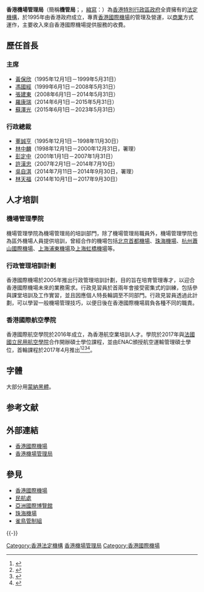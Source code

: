 {{noteTA
|1 = 琼
}}

{{Infobox company
|company_name = 香港機場管理局
|company_name_en = Airport Authority Hong Kong
|company_logo = Airport Authority Hong Kong.svg
|company_type = 公營機構
|abbreviated_name = AAHK
|foundation = 1995年
|location = {{HKG}}[[赤鱲角|赤鱲角]][[翔天路|翔天路]]1號[[機場行政大樓|機場行政大樓]]<br />[[中環|中環]][[遮打道|遮打道]]16-20號[[歷山大廈|歷山大廈]]31樓
|telephone_no = '''電話''' （852） 2188 7111<br />'''傳真''' （852） 2824 0717
|key_people = [[蘇澤光|蘇澤光]]（董事會主席）<br />[[林天福|林天福]]（行政總裁）
|capital = 347.1億[[港元|港元]]
|revenue = {{increase}}131.34億港元<small>（2012/13年度）</small>
|operating_income = {{increase}}88.64億港元<small>（2012/13年度）</small>
|profit = {{increase}}56.24億港元<small>（2012/13年度）</small>
|num_employees = 2,314人<small>（2017/18年度）</small>
|accounting_period = 3月31日
|parent = [[香港特別行政區政府|香港特別行政區政府]]<br />[[財政司司長|財政司司長]]法團：306,480股
|subsid = '''有控制權'''<br />　-[[機場保安有限公司|機場保安有限公司]]、<br />　-HKIA Information Services<br />　　 Limited、<br />　-HKIA Logistics Limited、<br />　-HKAC Limited、<br />　-香港國際機場貴金屬儲存庫<br />　　 有限公司、<br />　-聯天客運服務有限公司、<br />　-香港國際機場(中國)有限公司、<br />　-珠海市珠港機場管理有限公司55%、<br />　-聯天地勤服務管理技術諮詢<br />　-上海滬港機場管理有限公司、<br />'''無控制權'''<br />　-[[杭州蕭山國際機場|杭州蕭山國際機場]]35%
|sister =
|homepage = [http://www.hongkongairport.com www.hongkongairport.com]
|footnotes = 　'''數據及資料來源'''：<br />　　-<small>《香港機場管理局 - 2010/11 年報》<br/>-[http://www.hongkongairport.com 香港國際機場2017/18可持續發展報告]</small>
|width = 300px
}}{{香港航空}}
'''香港機場管理局'''（簡稱'''機管局'''；{{lang-en|Airport Authority Hong Kong}}，[[縮寫|縮寫]]：{{lang|en|AAHK}}）為[[香港特別行政區政府|香港特別行政區政府]]全資擁有的[[香港公营机构|法定機構]]，於1995年由香港政府成立，專責[[香港國際機場|香港國際機場]]的管理及營運，以[[商業|商業]]方式運作，主要收入來自香港國際機場提供服務的收費。

==歷任首長==
===主席===
*[[黃保欣|黃保欣]]{{大紫荊|nocat}}{{CBE|nocat}}{{JP|nocat}}（1995年12月1日－1999年5月31日）
*[[馮國經|馮國經]]{{大紫荊|nocat}}{{GBSHK|nocat}}{{CBE|nocat}}（1999年6月1日－2008年5月31日）
*[[張建東|張建東]]{{GBSHK|nocat}}{{OBE|nocat}}{{JP|nocat}}（2008年6月1日－2014年5月31日）
*[[羅康瑞|羅康瑞]]{{大紫荊|nocat}}{{GBSHK|nocat}}{{JP|nocat}}（2014年6月1日－2015年5月31日）
*[[蘇澤光|蘇澤光]]{{大紫荊|nocat}}{{GBSHK|nocat}}{{OBE|nocat}}{{JP|nocat}}（2015年6月1日－2023年5月31日）

===行政總裁===
*[[董誠亨|董誠亨]]（1995年12月1日－1998年11月30日）
*[[林中麟|林中麟]]{{GBSHK|nocat}}{{SBSHK|nocat}}{{JP|nocat}}（1998年12月1日－2000年12月31日，署理）
*[[彭定中|彭定中]]（2001年1月1日－2007年1月31日）
*[[許漢忠|許漢忠]]{{JP|nocat}}（2007年2月1日－2014年7月10日）
*[[吳自淇|吳自淇]]（2014年7月11日－2014年9月30日，署理）
*[[林天福|林天福]]{{JP|nocat}}（2014年10月1日－2017年9月30日）

==人才培訓==
===機場管理學院===
機場管理學院為機場管理局的培訓部門，除了機場管理局職員外，機場管理學院也為區外機場人員提供培訓，曾經合作的機場包括[[北京首都機場|北京首都機場]]、[[珠海機場|珠海機場]]、[[杭州蕭山國際機場|杭州蕭山國際機場]]、[[上海浦東機場|上海浦東機場]]及[[上海虹橋機場|上海虹橋機場]]等。

===行政管理培訓計劃===
香港國際機場於2005年推出行政管理培訓計劃，目的旨在培育管理專才，以迎合香港國際機場未來的業務需求。行政見習員於首兩年會接受密集式的訓練，包括參與課堂培訓及工作實習，並且因應個人特長輪調至不同部門。行政見習員透過此計劃，可以學習一般機場管理技巧，以便日後在香港國際機場肩負各種不同的職責。

===香港國際航空學院===
{{main|香港國際航空學院}}

香港國際航空學院於2016年成立，為香港航空業培訓人才。學院於2017年與[[法國|法國]][[國立民用航空學院|國立民用航空學院]]合作開辦碩士學位課程，並由ENAC頒授航空運輸管理碩士學位，首輪課程於2017年4月推出<ref>{{cite news |url = https://www.hongkongairport.com/chi/media/press-releases/pr_1237.html |title = 機場管理局就香港國際航空學院與世界知名歐洲航空學院展開合作 |publisher=香港機場管理局 |date=2016-12-16 }}</ref><ref>{{cite news |url= http://www2.hkej.com/instantnews/hongkong/article/1456571/機管局夥法國立民用航空學院合辦課程 |title = 機管局夥法國立民用航空學院合辦課程 |newspaper=[[信報|信報]] |date=2016-12-16 |access-date=2020-07-11 |archive-url = https://web.archive.org/web/20190604072847/http://www2.hkej.com/instantnews/hongkong/article/1456571/%E6%A9%9F%E7%AE%A1%E5%B1%80%E5%A4%A5%E6%B3%95%E5%9C%8B%E7%AB%8B%E6%B0%91%E7%94%A8%E8%88%AA%E7%A9%BA%E5%AD%B8%E9%99%A2%E5%90%88%E8%BE%A6%E8%AA%B2%E7%A8%8B |archive-date=2019-06-04 |dead-url=yes }}</ref><ref>{{cite news |url = http://www.881903.com/Page/ZH-TW/newsdetail.aspx?ItemId=912782&csid=261_341 |title = 香港國際航空學院與法國合作開辦碩士課程 |publisher=[[商業電台|商業電台]] | date=2016-12-16 }}</ref><ref>{{cite news |url = http://topick.hket.com/article/1560943/國際航空學院將跟法國合作推碩士學位課程 |title =國際航空學院將跟法國合作推碩士學位課程 |newspaper=[[香港經濟日報|香港經濟日報]] |date=2016-12-16 }}</ref>。
==字體==
大部分用[[蒙納黑體|蒙納黑體]]。

== 参考文献 ==
{{Reflist}}

== 外部連結 ==
* [http://www.hongkongairport.com 香港國際機場] {{Wayback|url=http://www.hongkongairport.com/ |date=20100106112338 }}
* [http://www.hongkongairport.com/chi/business/airport-authority/introduction.html 香港機場管理局]

== 參見 ==
{{Portal|香港|航空}}
* [[香港國際機場|香港國際機場]]
* [[民航處|民航處]]
* [[亞洲國際博覽館|亞洲國際博覽館]]
* [[珠海機場|珠海機場]]
* [[雀鳥管制組|雀鳥管制組]]

{{-}}
{{香港公營機構}}

[[Category:香港法定機構|Category:香港法定機構]]
[[Category:香港機場管理局|]]
[[Category:香港國際機場|Category:香港國際機場]]